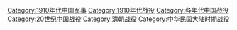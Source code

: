 [[Category:1910年代中国军事|Category:1910年代中国军事]]
[[Category:1910年代战役|Category:1910年代战役]]
[[Category:各年代中国战役|Category:各年代中国战役]]
[[Category:20世纪中国战役|Category:20世纪中国战役]]
[[Category:清朝战役|Category:清朝战役]]
[[Category:中华民国大陆时期战役|Category:中华民国大陆时期战役]]
